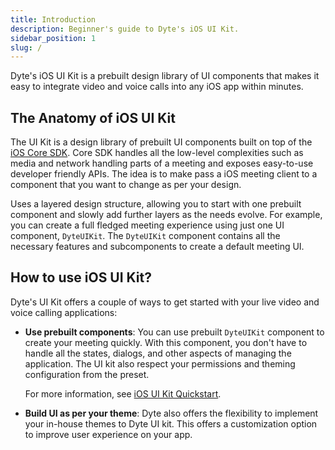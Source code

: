 ```yaml
---
title: Introduction
description: Beginner's guide to Dyte's iOS UI Kit.
sidebar_position: 1
slug: /
---
```


Dyte's iOS UI Kit is a prebuilt design library of UI components that makes it easy to integrate video and voice calls into any iOS app within minutes.

## The Anatomy of iOS UI Kit

The UI Kit is a design library of prebuilt UI components built on top of the [iOS Core SDK](/iOS-core). Core SDK handles all the low-level complexities such as media and network handling parts of a meeting and exposes easy-to-use developer friendly APIs. The idea is to make pass a iOS meeting client to a component that you want to change as per your design.

Uses a layered design structure, allowing you to start with one prebuilt component and slowly add further layers as the needs evolve. For example, you can create a full fledged meeting experience using just one UI component, `DyteUIKit`. The `DyteUIKit` component contains all the necessary features and subcomponents to create a default meeting UI.

## How to use iOS UI Kit?

Dyte's UI Kit offers a couple of ways to get started with your live video and voice calling applications:

- **Use prebuilt components**: You can use prebuilt `DyteUIKit` component to create your meeting quickly. With this component, you don't have to handle all the states, dialogs, and other aspects of managing the application. The UI kit also respect your permissions and theming configuration from the preset.

  For more information, see [iOS UI Kit Quickstart](/iOS/quickstart).

- **Build UI as per your theme**: Dyte also offers the flexibility to implement your in-house themes to Dyte UI kit. This offers a customization option to improve user experience on your app.
